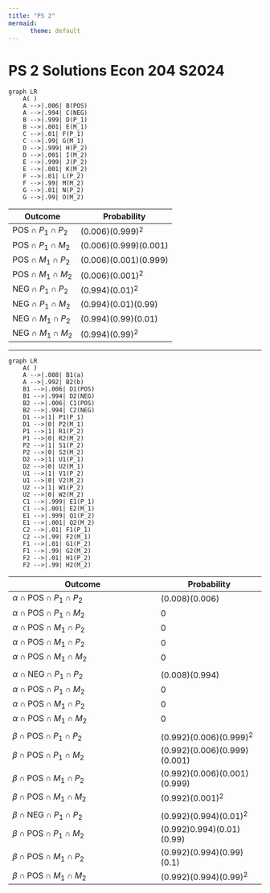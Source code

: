 ---
title: "PS 2"
mermaid:
      theme: default
---
# PS 2 Solutions Econ 204 S2024

::: {layout="[1,1]"}
```{mermaid}
graph LR
    A( )
    A -->|.006| B(POS)
    A -->|.994| C(NEG)
    B -->|.999| D(P_1)
    B -->|.001| E(M_1)
    C -->|.01| F(P_1)
    C -->|.99| G(M_1)
    D -->|.999| H(P_2)
    D -->|.001| I(M_2)
    E -->|.999| J(P_2)
    E -->|.001| K(M_2)
    F -->|.01| L(P_2)
    F -->|.99| M(M_2)
    G -->|.01| N(P_2)
    G -->|.99| O(M_2)
```


| Outcome                   | Probability           |
| ------------------------- | --------------------- |
| POS $\cap$ $P_1 \cap P_2$ | (0.006)(0.999)$^2$    |
| POS $\cap$ $P_1 \cap M_2$ | (0.006)(0.999)(0.001) |
| POS $\cap$ $M_1 \cap P_2$ | (0.006)(0.001)(0.999) |
| POS $\cap$ $M_1 \cap M_2$ | (0.006)(0.001)$^2$    |
| NEG $\cap$ $P_1 \cap P_2$ | (0.994)(0.01)$^2$     |
| NEG $\cap$ $P_1 \cap M_2$ | (0.994)(0.01)(0.99)   |
| NEG $\cap$ $M_1 \cap P_2$ | (0.994)(0.99)(0.01)   |
| NEG $\cap$ $M_1 \cap M_2$ | (0.994)(0.99)$^2$     |

:::

---

::: {layout="[1,1]"}

```{mermaid}
graph LR
    A( )
    A -->|.008| B1(a)
    A -->|.992| B2(b)
    B1 -->|.006| D1(POS)
    B1 -->|.994| D2(NEG)
    B2 -->|.006| C1(POS)
    B2 -->|.994| C2(NEG)
    D1 -->|1| P1(P_1)
    D1 -->|0| P2(M_1)
    P1 -->|1| R1(P_2)
    P1 -->|0| R2(M_2)
    P2 -->|1| S1(P_2)
    P2 -->|0| S2(M_2)
    D2 -->|1| U1(P_1)
    D2 -->|0| U2(M_1)
    U1 -->|1| V1(P_2)
    U1 -->|0| V2(M_2)
    U2 -->|1| W1(P_2)
    U2 -->|0| W2(M_2)
    C1 -->|.999| E1(P_1)
    C1 -->|.001| E2(M_1)
    E1 -->|.999| Q1(P_2)
    E1 -->|.001| Q2(M_2)
    C2 -->|.01| F1(P_1)
    C2 -->|.99| F2(M_1)
    F1 -->|.01| G1(P_2)
    F1 -->|.99| G2(M_2)
    F2 -->|.01| H1(P_2)
    F2 -->|.99| H2(M_2)
```


| Outcome                                  | Probability                  |
| ---------------------------------------- | ---------------------------- |
| $\alpha\cap \text{POS}\cap P_1{\cap}P_2$ | (0.008)(0.006)               |
| $\alpha\cap \text{POS}\cap P_1{\cap}M_2$ | 0                            |
| $\alpha\cap \text{POS}\cap M_1{\cap}P_2$ | 0                            |
| $\alpha\cap \text{POS}\cap M_1{\cap}P_2$ | 0                            |
| $\alpha\cap \text{POS}\cap M_1{\cap}M_2$ | 0                            |
|                                          |                              |
| $\alpha\cap \text{NEG}\cap P_1{\cap}P_2$ | (0.008)(0.994)               |
| $\alpha\cap \text{POS}\cap P_1{\cap}M_2$ | 0                            |
| $\alpha\cap \text{POS}\cap M_1{\cap}P_2$ | 0                            |
| $\alpha\cap \text{POS}\cap M_1{\cap}M_2$ | 0                            |
|                                          |                              |
| $\beta\cap \text{POS}\cap P_1{\cap}P_2$  | (0.992)(0.006)(0.999)$^2$    |
| $\beta\cap \text{POS}\cap P_1{\cap}M_2$  | (0.992)(0.006)(0.999)(0.001) |
| $\beta\cap \text{POS}\cap M_1{\cap}P_2$  | (0.992)(0.006)(0.001)(0.999) |
| $\beta\cap \text{POS}\cap M_1{\cap}M_2$  | (0.992)(0.001)$^2$           |
|                                          |                              |
| $\beta\cap \text{NEG}\cap P_1{\cap}P_2$  | (0.992)(0.994)(0.01)$^2$     |
| $\beta\cap \text{POS}\cap P_1{\cap}M_2$  | (0.992)0.994)(0.01)(0.99)    |
| $\beta\cap \text{POS}\cap M_1{\cap}P_2$  | (0.992)(0.994)(0.99)(0.1)    |
| $\beta\cap \text{POS}\cap M_1{\cap}M_2$  | (0.992)(0.994)(0.99)$^2$     |
:::


